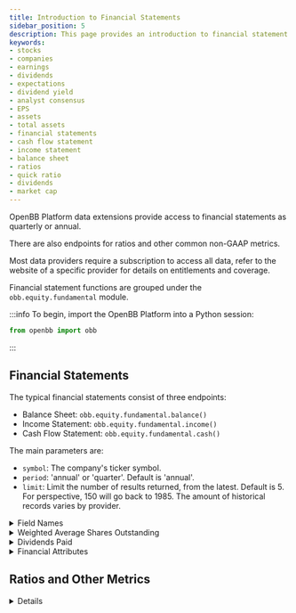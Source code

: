 ```yaml
---
title: Introduction to Financial Statements
sidebar_position: 5
description: This page provides an introduction to financial statement data available in the OpenBB Platform. This includes quarterly and annual reports, along with metrics and ratios by company. This guide provides examples for using the variety of sources.
keywords:
- stocks
- companies
- earnings
- dividends
- expectations
- dividend yield
- analyst consensus
- EPS
- assets
- total assets
- financial statements
- cash flow statement
- income statement
- balance sheet
- ratios
- quick ratio
- dividends
- market cap
---
```



<HeadTitle title="Financial Statements - Usage | OpenBB Docs" />

OpenBB Platform data extensions provide access to financial statements as quarterly or annual.

There are also endpoints for ratios and other common non-GAAP metrics.

Most data providers require a subscription to access all data, refer to the website of a specific provider for details on entitlements and coverage.

Financial statement functions are grouped under the `obb.equity.fundamental` module.

:::info
To begin, import the OpenBB Platform into a Python session:

```python
from openbb import obb
```

:::

## Financial Statements

The typical financial statements consist of three endpoints:

- Balance Sheet: `obb.equity.fundamental.balance()`
- Income Statement: `obb.equity.fundamental.income()`
- Cash Flow Statement: `obb.equity.fundamental.cash()`

The main parameters are:

- `symbol`: The company's ticker symbol.
- `period`: 'annual' or 'quarter'. Default is 'annual'.
- `limit`: Limit the number of results returned, from the latest. Default is 5. For perspective, 150 will go back to 1985. The amount of historical records varies by provider.

<details>
<summary mdxType="summary">Field Names</summary>

:::info

- Every data provider has their own way of parsing and organizing the three financial statements.
- Items within each statement will vary by source and by the type of company reporting.
- Names of line items will vary by source.
- "Date" values may differ because they are from the period starting/ending or date of reporting.

:::

This example highlights how different providers will have different labels for company facts.

```python
import pandas as pd

df = pd.DataFrame()

df["yfinance"] = (
  obb.equity.fundamental.balance("TGT", provider="yfinance", limit=3)
  .to_df().get("total_assets")
)

df["fmp"] = (
  obb.equity.fundamental.balance("TGT", provider="fmp", limit=3)
  .to_df().get("total_assets")
)

df["intrinio"] = (
  obb.equity.fundamental.balance("TGT", provider="intrinio", limit=3)
  .to_df().get("total_assets")
)

df["polygon"] = (
  obb.equity.fundamental.balance("TGT", provider="polygon", limit=3)
  .to_df().get("total_assets")
)

df
```

|    |    yfinance |         fmp |    intrinio |     polygon |
|---:|------------:|------------:|------------:|------------:|
|  0 | 42779000000 | 42779000000 | 42779000000 | 42779000000 |
|  1 | 51248000000 | 51248000000 | 51248000000 | 51248000000 |
|  2 | 53811000000 | 53811000000 | 53811000000 | 53811000000 |
|  3 | 53335000000 | 53335000000 | 53335000000 | 53335000000 |

</details>

<details>
<summary mdxType="summary">Weighted Average Shares Outstanding</summary>

This key metric will be found under the income statement. It might also be called, 'basic', and the numbers do not include authorized but unissued shares.

A declining count over time is a sign that the company is returning capital to shareholders in the form of buy backs. Under ideal circumstances, it is more capital-efficient, for both company and shareholders, because distributions are double-taxed.

The company pays income tax on dividends paid, and the beneficiary pays income tax again on receipt.

A company will disclose how many shares are outstanding at the end of the period  as a weighted average over the reporting period - three months.

Let's take a look at Target. To make the numbers easier to read, we'll divide the entire column by one million.

```python
data = (
  obb.equity.fundamental.income("TGT", provider='fmp', limit=150, period="quarter")
  .to_df()
)

shares = data["weighted_average_basic_shares_outstanding"]/1000000
```

Where this data starts,

```python
shares.head(1)
```

| date       |   weighted_average_basic_shares_outstanding |
|:--------------------|--------------------------------------:|
| 1986-07-31 |                           1168.82 |

versus currently,

```python
shares.tail(1)
```

| date       |   weighted_average_basic_shares_outstanding |
|:--------------------|--------------------------------------:|
| 2023-10-31 |                           461.6 |

Thirty-seven years later, the share count is approaching a two-thirds reduction. That is 12.2% over the past five years.

```python
shares.pct_change(20).iloc[-1]
```

```console
-0.12
```

In four reporting periods, 1.3 million shares have been taken out of the float.

```python
shares.iloc[-4] - shares.iloc[-1]
```

```console
-1.3
```

With an average closing price of $144.27, that represents approximately $190M in buy backs.

```python
price = (
  obb.equity.price.historical("TGT", start_date="2022-10-01", provider="fmp")
  .to_df()
)

round((price["close"].mean()*1300000)/1000000, 2)
```

```console
187.55
```
</details>

<details>
<summary mdxType="summary">Dividends Paid</summary>

Dividends paid is in the cash flow statement. We can calculate the amount-per-share with the reported data.

```python
dividends = (
  obb.equity.fundamental.cash("TGT", provider='fmp', limit=150, period="quarter")
  .to_df()[["payment_of_dividends"]]
)

dividends["shares"] = data[["weighted_average_basic_shares_outstanding"]]
dividends["div_per_share"] = abs(dividends["payment_of_dividends"]/dividends["shares"])

dividends["div_per_share"].tail(4)
```

| date          |   div_per_share |
|:--------------|----------------:|
| 2023-01-28  |        -1.07973 |
| 2023-04-29  |        -1.07833 |
| 2023-07-29  |        -1.08102 |
| 2023-10-31  |        -1.09835 |

This can be compared against the real amounts paid to common share holders, as announced.

:::note
The dates immediately above represent the report date, dividends paid are attributed to the quarter they were paid in. The value from "2023-01-28" equates to the fourth quarter of 2022.
:::

```python
data = (
  obb.equity.fundamental.dividends("TGT", provider="fmp")
  .to_df()
  [["ex_dividend_date", "amount"]]
)
data.ex_dividend_date = data.ex_dividend_date.astype(str)
data.set_index("ex_dividend_date").loc["2023-08-15": "2022-11-15"]
```

| ex_dividend_date |   dividend |
|:--------------|-----------:|
| 2022-11-15  |       1.08 |
| 2023-02-14  |       1.08 |
| 2023-05-16  |       1.08 |
| 2023-08-15  |       1.1  |

The numbers check out, and the $2B paid to investors over four quarters is more than ten times the $190M returned through share buy backs.
</details>

<details>
<summary mdxType="summary">Financial Attributes</summary>

The `openbb-intrinio` data extension has an endpoint for extracting a single fact from financial statements.

There is a helper function for looking up the correct `tag`.

#### Search Financial Attributes

Search attributes by keyword.

```python
obb.equity.fundamental.search_attributes("marketcap").to_df().head(1)
```

|    | id         | name                  | tag       | statement_code   | statement_type   | parent_name   |   sequence | factor   | transaction   | type      | unit   |
|---:|:-----------|:----------------------|:----------|:-----------------|:-----------------|:--------------|-----------:|:---------|:--------------|:----------|:-------|
|  0 | tag_BgkbWy | Market Capitalization | marketcap | calculations     | industrial       |               |        nan |          |               | valuation | usd    |

The `tag` is what we need, in this case it is what we searched for.

```python
marketcap = (
  obb.equity.fundamental.historical_attributes(symbol="TGT", tag = "marketcap", frequency="quarterly")
  .to_df()
)

marketcap.tail(5)
```

| date          |       value |
|:--------------|------------:|
| 2022-12-31  | 66929627287 |
| 2023-03-31  | 75023699391 |
| 2023-06-30  | 59916953938 |
| 2023-09-30  | 50614370690 |
| 2023-11-22  |  60495000000 |

Doing some quick math, and ignoring the most recent value, we can see that the market cap of Target was down nearly a quarter over the last four reporting periods.

```python
marketcap.index = marketcap.index.astype(str)
(
    (marketcap.loc["2023-09-30"].value - marketcap.loc["2022-12-31"].value)/marketcap.loc["2022-12-31"].value
)
```

```console
-0.24
```
</details>

## Ratios and Other Metrics

<details>
Other valuation functions are derivatives of the financial statements, but the data provider does the math.

Values are typically ratios between line items, on a per-share basis, or as a percent growth.

This data set is where you can find EPS, FCF, P/B, EBIT, quick ratio, etc.

<details>
<summary mdxType="summary">Quick Ratio</summary>

Target's quick ratio could be one reason why its share price is losing traction against the market. Its ability to pay current obligations is not optimistically reflected in a 0.27 score, approximately 50% below the historical median.

```python
ratios = (
  obb.equity.fundamental.ratios("TGT", limit=50, provider="fmp")
  .to_df()
)

display(f"Current Quick Ratio: {ratios['quick_ratio'].iloc[-1]}")
display(f"Median Quick Ratio: {ratios['quick_ratio'].median()}")
```

```console
Current Quick Ratio: 0.27
Median Quick Ratio: 0.58
```
</details>

<details>
<summary mdxType="summary">Free Cash Flow Yield</summary>

The `metrics` endpoint, with the `openbb-fmp` data extension, has a field for free cash flow yield. It is calculated by taking the free cash flow per share divided by the current share price. We could arrive at this answer by writing some code, but these types of endpoints do the work so we don't have to. This is part of the value-add that API data distributors provide, they allow you to get straight to work with data.

We'll use this endpoint to extract the data, and compare with some of Target's competition over the last ten years.

```python
# List of other retail chains
tickers = ["COST", "BJ", "DLTR", "DG", "WMT", "BIG", "M", "KSS", "TJX"]
# Create a dictionary of tickers and company names.
names = {
    ticker: obb.equity.profile(ticker, provider="fmp").results[0].name
    for ticker in tickers
}
# Create a column for each.
fcf_yield = pd.DataFrame()
for ticker in tickers:
    fcf_yield[names[ticker]] = (
        obb.equity.fundamental.metrics(ticker, provider="fmp", period="annual", limit=10)
        .to_df()
        .reset_index()
        .set_index("calendar_year")
        .sort_index(ascending=False)
        ["free_cash_flow_yield"]
    )
fcf_yield.transpose()
```

|                                    |        2023 |        2022 |      2021 |      2020 |      2019 |       2018 |      2017 |       2016 |      2015 |        2014 |
|:-----------------------------------|------------:|------------:|----------:|----------:|----------:|-----------:|----------:|-----------:|----------:|------------:|
| Costco Wholesale Corporation       |   0.0279218 |  0.0148596  | 0.0265818 | 0.0393512 | 0.0259061 |  0.0274379 | 0.0608836 | 0.00894059 | 0.0307414 |   0.0374833 |
| BJ's Wholesale Club Holdings, Inc. | nan         |  0.0447092  | 0.0672128 | 0.113551  | 0.0566305 |  0.0911069 | 0.0261863 | 0.0658713  | 0.0169474 | nan         |
| Dollar Tree, Inc.                  | nan         |  0.010756   | 0.013957  | 0.075627  | 0.040338  |  0.0412519 | 0.0340694 | 0.0634655  | 0.0166025 |   0.0410471 |
| Dollar General Corporation         | nan         |  0.00825589 | 0.0375074 | 0.0589731 | 0.0369217 |  0.0461971 | 0.0426088 | 0.0507761  | 0.0395241 |   0.0460518 |
| Walmart Inc.                       |   0.0312425 |  0.028372   | 0.0654622 | 0.0445913 | 0.062023  |  0.0572749 | 0.101038  | 0.0735059  | 0.0597117 |   0.0415436 |
| Big Lots, Inc.                     | nan         | -0.550469   | 0.0252616 | 0.115757  | 0.0694642 | -0.111853  | 0.037219  | 0.100721   | 0.110443  |   0.089253  |
| Macy's, Inc.                       | nan         |  0.0504726  | 0.27098   | 0.0391114 | 0.0913008 |  0.101426  | 0.155761  | 0.098993   | 0.0656336 |   0.072322  |
| Kohl's Corporation                 | nan         | -0.143961   | 0.189677  | 0.147968  | 0.119492  |  0.139799  | 0.0961367 | 0.19879    | 0.0816518 |   0.110697  |
| The TJX Companies, Inc.            |   0.0271588 |  0.0234975  | 0.0517687 | 0.0401668 | 0.0488266 |  0.0399352 | 0.0536965 | 0.0433279  | 0.0464416 |   0.0406432 |

Explore the rest of the `fundamental` module under the [Reference](/platform/reference/equity/fundamental) section.
</details>

</details>
